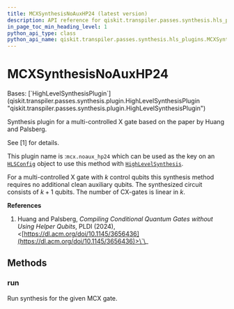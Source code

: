 ```yaml
---
title: MCXSynthesisNoAuxHP24 (latest version)
description: API reference for qiskit.transpiler.passes.synthesis.hls_plugins.MCXSynthesisNoAuxHP24 in the latest version of qiskit
in_page_toc_min_heading_level: 1
python_api_type: class
python_api_name: qiskit.transpiler.passes.synthesis.hls_plugins.MCXSynthesisNoAuxHP24
---
```


# MCXSynthesisNoAuxHP24

<Class id="qiskit.transpiler.passes.synthesis.hls_plugins.MCXSynthesisNoAuxHP24" isDedicatedPage={true} github="https://github.com/Qiskit/qiskit/tree/stable/2.2/qiskit/transpiler/passes/synthesis/hls_plugins.py#L1446-L1478" signature="qiskit.transpiler.passes.synthesis.hls_plugins.MCXSynthesisNoAuxHP24" modifiers="class">
  Bases: [`HighLevelSynthesisPlugin`](qiskit.transpiler.passes.synthesis.plugin.HighLevelSynthesisPlugin "qiskit.transpiler.passes.synthesis.plugin.HighLevelSynthesisPlugin")

  Synthesis plugin for a multi-controlled X gate based on the paper by Huang and Palsberg.

  See \[1] for details.

  This plugin name is :`mcx.noaux_hp24` which can be used as the key on an [`HLSConfig`](qiskit.transpiler.passes.HLSConfig "qiskit.transpiler.passes.HLSConfig") object to use this method with [`HighLevelSynthesis`](qiskit.transpiler.passes.HighLevelSynthesis "qiskit.transpiler.passes.HighLevelSynthesis").

  For a multi-controlled X gate with $k$ control qubits this synthesis method requires no additional clean auxiliary qubits. The synthesized circuit consists of $k + 1$ qubits. The number of CX-gates is linear in $k$.

  **References**

  1.  Huang and Palsberg, *Compiling Conditional Quantum Gates without Using Helper Qubits*, PLDI (2024), \<[https://dl.acm.org/doi/10.1145/3656436](https://dl.acm.org/doi/10.1145/3656436)>\`\_

  ## Methods

  ### run

  <Function id="qiskit.transpiler.passes.synthesis.hls_plugins.MCXSynthesisNoAuxHP24.run" github="https://github.com/Qiskit/qiskit/tree/stable/2.2/qiskit/transpiler/passes/synthesis/hls_plugins.py#L1466-L1478" signature="run(high_level_object, coupling_map=None, target=None, qubits=None, **options)">
    Run synthesis for the given MCX gate.
  </Function>
</Class>

